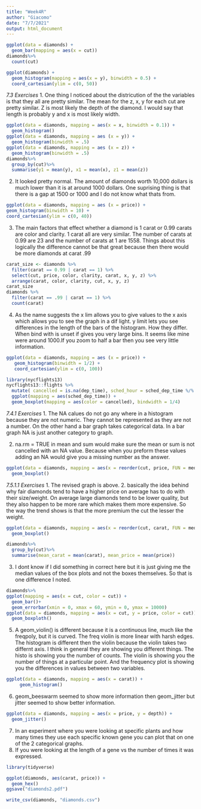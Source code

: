 ```yaml
---
title: "Week4R"
author: "Giacomo"
date: "7/7/2021"
output: html_document
---
```

```r
ggplot(data = diamonds) +
  geom_bar(mapping = aes(x = cut))
diamonds%>%
  count(cut)
```

```r
ggplot(diamonds) + 
  geom_histogram(mapping = aes(x = y), binwidth = 0.5) +
  coord_cartesian(ylim = c(0, 50))

```
_7.3 Exercises_
1. One thing I noticed about the districution of the the variables is that they all are pretty similar. The mean for the z, x, y for each cut are pretty similar. Z is most likely the depth of the diamond. I would say that length is probably y and x is most likely width. 
```r
ggplot(data = diamonds, mapping = aes(x = x, binwidth = 0.1)) +
  geom_histogram()
ggplot(data = diamonds, mapping = aes (x = y)) +
  geom_histogram(binwidth = .5)
ggplot(data = diamonds, mapping = aes (x = z)) +
  geom_histogram(binwidth = .5) 
diamonds%>% 
  group_by(cut)%>%
  summarise(y1 = mean(y), x1 = mean(x), z1 = mean(z)) 
```
2. It looked pretty normal. The amount of diamonds worth 10,000 dollars is much lower than it is at around 1000 dollars. One suprising thing is that there is a gap at 1500 or 1000 and I do not know what thats from.  
```r
ggplot(data = diamonds, mapping = aes (x = price)) +
geom_histogram(binwidth = 10) +
coord_cartesian(ylim = c(0, 40))
```
3. The main factors that effect whether a diamond is 1 carat or 0.99 carats are color and clarity. 1 carat all are very similar. The number of carats at 0.99 are 23 and the number of carats at 1 are 1558. Things about this logically the difference cannot be that great because then there would be more diamonds at carat .99 
```r
carat_size <- diamonds %>%
  filter(carat == 0.99 | carat == 1) %>%
  select(cut, price, color, clarity, carat, x, y, z) %>%
  arrange(carat, color, clarity, cut, x, y, z)
carat_size
diamonds %>%
  filter(carat == .99 | carat == 1) %>%
  count(carat)
```
4. As the name suggests the x lim allows you to give values to the x axis which allows you to see the graph in a dif light. y limit lets you see differences in the length of the bars of the histogram. How they differ. When bind with is unset if gives you very large bins. It seems like mine were around 1000.If you zoom to half a bar then you see very little information. 
```r
ggplot(data = diamonds, mapping = aes (x = price)) +
   geom_histogram(binwidth = 1/2) +
   coord_cartesian(ylim = c(0, 100))
```
```r
library(nycflights13)
nycflights13::flights %>%
  mutate( cancelled = is.na(dep_time), sched_hour = sched_dep_time %/% 100, sched_min = sched_dep_time %% 100, sched_dep_time = sched_hour + sched_min / 60) %>%
  ggplot(mapping = aes(sched_dep_time)) +
  geom_boxplot(mapping = aes(color = cancelled), bindwidth = 1/4)


```
_7.4.1 Exercises_
1. The NA calues do not go any where in a histogram because they are not numeric. They cannot be represented as they are not a number. On the other hand a bar graph takes categorical data. In a bar graph NA is just another category to graph.  

2. na.rm = TRUE in mean and sum would make sure the mean or sum is not cancelled with an NA value. Because when you preform these values adding an NA would give you a missing number as the answer.

```r
ggplot(data = diamonds, mapping = aes(x = reorder(cut, price, FUN = median), y = price, color = cut)) +
  geom_boxplot()
```
_7.5.1.1 Exercises_
1. The revised graph is above.
2. basically the idea behind why fair diamonds tend to have a higher price on average has to do with their size/weight. On average large diamonds tend to be lower quality, but they also happen to be more rare which makes them more expensive. So the way the trend shows is that the more premium the cut the lesser the weight. 
```r
ggplot(data = diamonds, mapping = aes(x = reorder(cut, carat, FUN = median), y = carat, color = cut)) +
  geom_boxplot()

diamonds%>%
  group_by(cut)%>%
  summarise(mean_carat = mean(carat), mean_price = mean(price))
```
3. I dont know if I did something in correct here but it is just giving me the median values of the box plots and not the boxes themselves. So that is one difference I noted. 
```r
diamonds%>%
ggplot(mapping = aes(x = cut, color = cut)) +
  geom_bar()+
  geom_errorbar(xmin = 0, xmax = 60, ymin = 0, ymax = 10000)
ggplot(data = diamonds, mapping = aes(x = cut, y = price, color = cut)) +
  geom_boxploth()
```

5. A geom_violin() is different because it is a continuous line, much like the freqpoly, but it is curved. The freq violin is more linear with harsh edges. The histogram is different then the violin because the violin takes two differnt axis. I think in general they are showing you different things. The histo is showing you the number of counts. The violin is showing you the number of things at a particular point. And the frequency plot is showing you the differences in values between two variables. 
```r
ggplot(data = diamonds, mapping = aes(x = carat)) +
     geom_histogram()    
```
6. geom_beeswarm seemed to show more information then geom_jitter but jitter seemed to show better information. 
```r
ggplot(data = diamonds, mapping = aes(x = price, y = depth)) +
  geom_jitter()
```

7. In an experiment where you were looking at specific plants and how many times they use each specific known gene you can plot that on one of the 2 categorical graphs. 
8. If you were looking at the length of a gene vs the number of times it was expressed. 
```r
library(tidyverse)

ggplot(diamonds, aes(carat, price)) + 
  geom_hex() 
ggsave("diamonds2.pdf")

write_csv(diamonds, "diamonds.csv")
```



